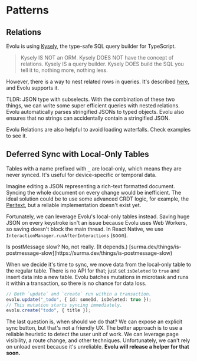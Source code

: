 
# Patterns

## Relations

Evolu is using [Kysely](https://kysely.dev), the type-safe SQL query builder
for TypeScript.

> Kysely IS NOT an ORM. Kysely DOES NOT have the concept of relations. Kysely IS a query builder. Kysely DOES build the SQL you tell it to, nothing more, nothing less.

However, there is a way to nest related rows in queries. It's described
[here](https://kysely.dev/docs/recipes/relations), and Evolu supports it.

TLDR: JSON type with subselects. With the combination of these two things,
we can write some super efficient queries with nested relations.
Evolu automatically parses stringified JSONs to typed objects. Evolu also ensures
that no strings can accidentally contain a stringified JSON.

<Callout>
  Evolu Relations are also helpful to avoid loading waterfalls. Check examples
  to see it.
</Callout>

## Deferred Sync with Local-Only Tables

Tables with a name prefixed with `_` are local-only, which means they are never
synced. It's useful for device-specific or temporal data.

Imagine editing a JSON representing a rich-text formatted document. Syncing the
whole document on every change would be inefficient. The ideal solution could
be to use some advanced CRDT logic, for example, the
[Peritext](https://www.inkandswitch.com/peritext), but a reliable implementation
doesn't exist yet.

Fortunately, we can leverage Evolu's local-only tables instead. Saving huge
JSON on every keystroke isn't an issue because Evolu uses Web Workers,
so saving doesn't block the main thread. In React Native, we use
`InteractionManager.runAfterInteractions` (soon).

<Callout>
  Is postMessage slow? No, not really. (It depends.)
  [surma.dev/things/is-postmessage-slow](https://surma.dev/things/is-postmessage-slow)
</Callout>

When we decide it's time to sync, we move data from the local-only table to the
regular table. There is no API for that; just set `isDeleted` to `true` and insert
data into a new table. Evolu batches mutations in microtask and runs it within a
transaction, so there is no chance for data loss.

```ts
// Both `update` and `create` run within a transaction.
evolu.update("_todo", { id: someId, isDeleted: true });
// This mutation starts syncing immediately.
evolu.create("todo", { title });
```

The last question is, when should we do that? We can expose an explicit sync
button, but that's not a friendly UX. The better approach is to use a reliable
heuristic to detect the user unit of work. We can leverage page visibility,
a route change, and other techniques. Unfortunately, we can't rely on unload
event because it's unreliable. **Evolu will release a helper for that soon.**
